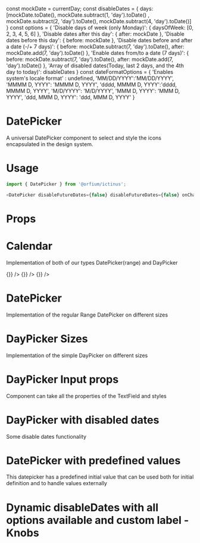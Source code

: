 const mockDate = currentDay;
const disableDates = {
    days: [mockDate.toDate(), mockDate.subtract(1, 'day').toDate() , mockDate.subtract(2, 'day').toDate(), mockDate.subtract(4, 'day').toDate()]
}
const options = {
  'Disable days of week (only Monday)': { daysOfWeek: [0, 2, 3, 4, 5, 6] },
  'Disable dates after this day': { after: mockDate },
  'Disable dates before this day': { before: mockDate },
  'Disable dates before and after a date (-/+ 7 days)': { before: mockDate.subtract(7, 'day').toDate(), after: mockDate.add(7, 'day').toDate() },
  'Enable dates from/to a date (7 days)': { before: mockDate.subtract(7, 'day').toDate(), after: mockDate.add(7, 'day').toDate() },
  'Array of disabled dates(Today, last 2 days, and the 4th day to today)': disableDates
}
const dateFormatOptions = {
  'Enables system\'s locale format' : undefined,
  'MM/DD/YYYY':'MM/DD/YYYY',
  'MMMM D, YYYY': 'MMMM D, YYYY',
  'dddd, MMMM D, YYYY':'dddd, MMMM D, YYYY',
  'M/D/YYYY':  'M/D/YYYY',
  'MMM D, YYYY': 'MMM D, YYYY',
  'ddd, MMM D, YYYY': 'ddd, MMM D, YYYY'
}


<Meta title="Design System/DatePicker" component={DatePicker} />

# DatePicker

A universal DatePicker component to select and style the icons encapsulated in the design system.

# Usage

```js
import { DatePicker } from '@orfium/ictinus';

<DatePicker disableFutureDates={false} disableFutureDates={false} onChange={console.log} />;
```

# Props

<Props of={DatePicker} />

# Calendar

Implementation of both of our types DatePicker(range) and DayPicker

<Preview>
  <Story name="Calendar" parameters={{ decorators: [withKnobs] }}>
    <Stack vertical>
      <OverlayComponent
        isRangePicker
        extraOptions={extraOptions}
        selectedDays={{
          from: mockDate.add(1, 'day'),
          to: mockDate.add(44, 'day'),
        }}
        onDaySelect={() => {}}
      />
      <OverlayComponent
        isRangePicker
        selectedDays={{
          from: mockDate.add(1, 'day'),
          to: mockDate.add(44, 'day'),
        }}
        onDaySelect={() => {}}
      />
      <OverlayComponent
        selectedDays={{
          from: mockDate.add(1, 'day'),
          to: mockDate.add(1, 'day'),
        }}
        onDaySelect={() => {}}
      />
    </Stack>
  </Story>
</Preview>

# DatePicker

Implementation of the regular Range DatePicker on different sizes

<Preview>
  <Story name="DatePicker Range" parameters={{ decorators: [withKnobs] }}>
    <Stack vertical>
      <DatePicker
        inputProps={{ size: 'md', styleType: 'outlined' }}
        isRangePicker
        isClearable={true}
        isDefaultNow={false}
        disableDates={select('disableDates', options, options[0])}
        dateFormatOverride={select('dateFormat', dateFormatOptions, dateFormatOptions[1])}
      />
      <DatePicker
        inputProps={{ size: 'sm', styleType: 'outlined' }}
        isRangePicker
        disableDates={select('disableDates', options, options[0])}
        dateFormatOverride={select('dateFormat', dateFormatOptions, dateFormatOptions[1])}
      />
    </Stack>
    <Stack vertical>
      <DatePicker
        inputProps={{ size: 'md', styleType: 'outlined' }}
        isRangePicker
        isFilter
        isDefaultNow={false}
        disableDates={select('disableDates', options, options[0])}
        dateFormatOverride={select('dateFormat', dateFormatOptions, dateFormatOptions[1])}
      />
      <DatePicker
        inputProps={{ size: 'sm', styleType: 'outlined' }}
        isRangePicker
        isFilter
        disableDates={select('disableDates', options, options[0])}
        dateFormatOverride={select('dateFormat', dateFormatOptions, dateFormatOptions[1])}
      />
    </Stack>
  </Story>
</Preview>

# DayPicker Sizes

Implementation of the simple DayPicker on different sizes

<Preview>
  <Story name="DayPicker Sizes" parameters={{ decorators: [withKnobs] }}>
    <Stack>
      <DatePicker
        inputProps={{ size: 'md', styleType: 'outlined' }}
        isDefaultNow={false}
        disableDates={select('disableDates', options, options[0])}
      />
      <DatePicker
        inputProps={{ size: 'sm', styleType: 'outlined' }}
        disableDates={select('disableDates', options, options[0])}
      />
    </Stack>
  </Story>
</Preview>

# DayPicker Input props

Component can take all the properties of the TextField and styles

<Preview>
  <Story name="DayPicker Input props" parameters={{ decorators: [withKnobs] }}>
    <Stack>
      <Stack>
        <DatePicker
          disableDates={select('disableDates', options, options[0])}
        />
        <DatePicker
          inputProps={{ styleType: 'outlined' }}
          disableDates={select('disableDates', options, options[0])}
        />
        <DatePicker
          inputProps={{ styleType: 'elevated' }}
          disableDates={select('disableDates', options, options[0])}
        />
      </Stack>
      <Stack>
        <DatePicker
          inputProps={{ hintMsg: 'Wrong Date', status: 'error' }}
          disableDates={select('disableDates', options, options[0])}
        />
        <DatePicker
          inputProps={{ hintMsg: 'Dates are important', status: 'hint' }}
          disableDates={select('disableDates', options, options[0])}
        />
      </Stack>
    </Stack>
  </Story>
</Preview>

# DayPicker with disabled dates

Some disable dates functionality

<Preview>
  <Story name="DayPicker with disabled dates">
  <Stack>
    <DatePicker
      disableDates={disableDates}
    />
    </Stack>
  </Story>
</Preview>

# DatePicker with predefined values

This datepicker has a predefined initial value that can be used both for initial definition and to handle values externally

<Preview>
  <Story name="DayPicker with predefined values">
    <DatePicker
      isRangePicker
      value={{
        to: mockDate
          .add(11, 'day')
          .toDate(),
        from: mockDate
          .add(1, 'day')
          .toDate(),
      }}
      disableDates={{ daysOfWeek: [1, 2, 3, 4, 5, 6] }}
    />
  </Story>
</Preview>

# Dynamic disableDates with all options available and custom label - Knobs
<Preview>
  <Story name="Dynamic disableDates with all options available - Knobs" parameters={{ decorators: [withKnobs] }}>
    <DatePicker disableDates={select('disableDates', options, options[0])} inputLabel={text('inputLabel', 'Custom Date')} isRangePicker={boolean('isRangePicker', false)} />
  </Story>
</Preview>
